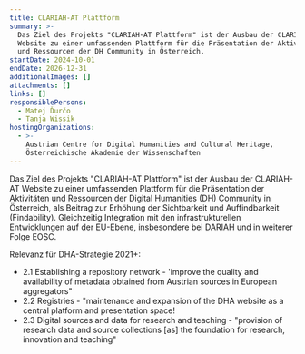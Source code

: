 ```yaml
---
title: CLARIAH-AT Plattform
summary: >-
  Das Ziel des Projekts "CLARIAH-AT Plattform" ist der Ausbau der CLARIAH-AT
  Website zu einer umfassenden Plattform für die Präsentation der Aktivitäten
  und Ressourcen der DH Community in Österreich.
startDate: 2024-10-01
endDate: 2026-12-31
additionalImages: []
attachments: []
links: []
responsiblePersons:
  - Matej Ďurčo
  - Tanja Wissik
hostingOrganizations:
  - >-
    Austrian Centre for Digital Humanities and Cultural Heritage,
    Österreichische Akademie der Wissenschaften
---
```

Das Ziel des Projekts "CLARIAH-AT Plattform" ist der Ausbau der CLARIAH-AT Website zu einer umfassenden Plattform für die Präsentation der Aktivitäten und Ressourcen der Digital Humanities (DH) Community in Österreich, als Beitrag zur Erhöhung der Sichtbarkeit und Auffindbarkeit (Findability). Gleichzeitig Integration mit den infrastrukturellen Entwicklungen auf der EU-Ebene, insbesondere bei DARIAH und in weiterer Folge EOSC.

Relevanz für DHA-Strategie 2021+:

* 2.1 Establishing a repository network - 'improve the quality and availability of metadata obtained from Austrian sources in European aggregators"
* 2.2 Registries - "maintenance and expansion of the DHA website as a central platform and presentation space!
* 2.3 Digital sources and data for research and teaching - "provision of research data and source collections \[as] the foundation for research, innovation and teaching"

